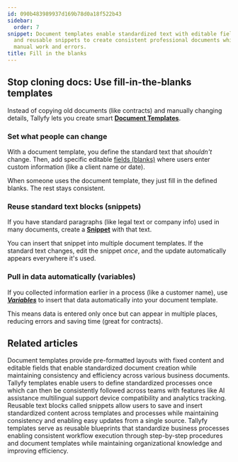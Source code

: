 ```yaml
---
id: 090b483989937d169b78d0a18f522b43
sidebar:
  order: 7
snippet: Document templates enable standardized text with editable fields variables
  and reusable snippets to create consistent professional documents while reducing
  manual work and errors.
title: Fill in the blanks
---
```


## Stop cloning docs: Use fill-in-the-blanks templates

Instead of copying old documents (like contracts) and manually changing details, Tallyfy lets you create smart **[Document Templates](/products/pro/documenting/documents/)**.

### Set what people can change

With a document template, you define the standard text that *shouldn't* change. Then, add specific editable [fields (blanks)](/products/pro/documenting/documents/how-can-i-add-editable-fields-to-my-tallyfy-documents/) where users enter custom information (like a client name or date).

When someone uses the document template, they just fill in the defined blanks. The rest stays consistent.

### Reuse standard text blocks (snippets)

If you have standard paragraphs (like legal text or company info) used in many documents, create a **[Snippet](/products/pro/documenting/templates/snippets/)** with that text.

You can insert that snippet into multiple document templates. If the standard text changes, edit the snippet *once*, and the update automatically appears everywhere it's used.

### Pull in data automatically (variables)

If you collected information earlier in a process (like a customer name), use **[_Variables_](/products/pro/documenting/templates/variables/)** to insert that data automatically into your document template.

This means data is entered only once but can appear in multiple places, reducing errors and saving time (great for contracts).


## Related articles
<CardGrid>
<LinkTitleCard header="<b>Documenting > Documents</b>" href="/products/pro/documenting/documents/" > Document templates provide pre-formatted layouts with fixed content and editable fields that enable standardized document creation while maintaining consistency and efficiency across various business documents. </LinkTitleCard>
<LinkTitleCard header="<b>Features > Explain it once</b>" href="/products/pro/tutorials/features/explain-it-once/" > Tallyfy templates enable users to define standardized processes once which can then be consistently followed across teams with features like AI assistance multilingual support device compatibility and analytics tracking. </LinkTitleCard>
<LinkTitleCard header="<b>Templates > Snippets</b>" href="/products/pro/documenting/templates/snippets/" > Reusable text blocks called snippets allow users to save and insert standardized content across templates and processes while maintaining consistency and enabling easy updates from a single source. </LinkTitleCard>
<LinkTitleCard header="<b>Documenting > Templates</b>" href="/products/pro/documenting/templates/" > Tallyfy templates serve as reusable blueprints that standardize business processes enabling consistent workflow execution through step-by-step procedures and document templates while maintaining organizational knowledge and improving efficiency. </LinkTitleCard>
</CardGrid>